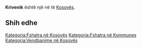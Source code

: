 {{Fshat në 
 | Emri                = Krivenik
 | EmriAlt                = 
 | NAME_SHORT_FORM=      
 | NAME_GENERIC=      
 | NAME_SORT_NAME_RO=      KRIVENIK
 | FULL_NAME_RO = Krivenik
 | FULL_NAME_ND_RO=Krivenik
 | SORT_NAME_RG=KRIVENIK
 | FULL_NAME_RG=Krivenik
 | FULL_NAME_ND_RG=Krivenik
 | SRP_NAME_SHORT_FORM=      
 | SRP_NAME_GENERIC=      
 | SRP_NAME_SORT_NAME_RO=      
 | SRP_FULL_NAME_RO = 
 | SRP_FULL_NAME_ND_RO=
 | SRP_SORT_NAME_RG=
 | SRP_FULL_NAME_RG=
 | SRP_FULL_NAME_ND_RG=
 | Emri (Rasa dhanore) = 
 | Figura              = 
 | Shteti              = Kosovo
 | Komuna              = 
 | Kodi postar         = 
 | Sipërfaqja          = 

 | Popullsia           = 

 | Regj. i popullsisë  = 
 | Dend. e popullsisë  = 
 | Faqja zyrtare       = 
 <!--- Koordinatat ----> 
 | Gjerësia            = 42.113611
 | Gjatësia            = 21.273611
 | Lartësia            = 
}}
'''Krivenik''' është një [[]] në [[]] të [[Kosovës]].

<!-- == Gjeografia == -->
<!-- == Historia == -->
<!-- == Demografia == -->
== Shih edhe ==
{{Komuna }}
{{Kosovo-Administrata-Cung}}

[[Kategoria:Fshatra në Kosovës]]
[[Kategoria:Fshatra në Kommunes ]]
[[Kategoria:Vendbanime në Kosovës]]